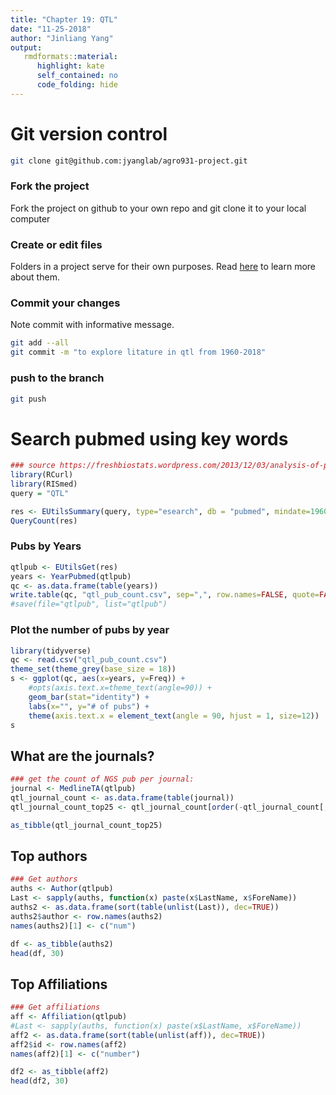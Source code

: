 ```yaml
---
title: "Chapter 19: QTL"
date: "11-25-2018"
author: "Jinliang Yang"
output:
   rmdformats::material:
      highlight: kate
      self_contained: no
      code_folding: hide
---
```


# Git version control

```bash
git clone git@github.com:jyanglab/agro931-project.git
```

### Fork the project

Fork the project on github to your own repo and git clone it to your local computer

### Create or edit files

Folders in a project serve for their own purposes. Read [here](https://jyanglab.com/2017-01-07-project/) to learn more about them.

### Commit your changes
Note commit with informative message. 

```bash
git add --all
git commit -m "to explore litature in qtl from 1960-2018"
```

### push to the branch

```bash
git push
```


# Search pubmed using key words

```r
### source https://freshbiostats.wordpress.com/2013/12/03/analysis-of-pubmed-search-results-using-r/
library(RCurl)
library(RISmed)
query = "QTL"

res <- EUtilsSummary(query, type="esearch", db = "pubmed", mindate=1960, maxdate=2018, retmax=30000)
QueryCount(res)
```

### Pubs by Years
```r

qtlpub <- EUtilsGet(res)
years <- YearPubmed(qtlpub)
qc <- as.data.frame(table(years))
write.table(qc, "qtl_pub_count.csv", sep=",", row.names=FALSE, quote=FALSE)
#save(file="qtlpub", list="qtlpub")
```

### Plot the number of pubs by year
```r
library(tidyverse)
qc <- read.csv("qtl_pub_count.csv")
theme_set(theme_grey(base_size = 18)) 
s <- ggplot(qc, aes(x=years, y=Freq)) + 
    #opts(axis.text.x=theme_text(angle=90)) +
    geom_bar(stat="identity") +
    labs(x="", y="# of pubs") +
    theme(axis.text.x = element_text(angle = 90, hjust = 1, size=12))
s
```


## What are the journals?

```r
### get the count of NGS pub per journal:
journal <- MedlineTA(qtlpub)
qtl_journal_count <- as.data.frame(table(journal))
qtl_journal_count_top25 <- qtl_journal_count[order(-qtl_journal_count[,2]),][1:25,]

as_tibble(qtl_journal_count_top25)
```

## Top authors
```r
### Get authors
auths <- Author(qtlpub)
Last <- sapply(auths, function(x) paste(x$LastName, x$ForeName))
auths2 <- as.data.frame(sort(table(unlist(Last)), dec=TRUE))
auths2$author <- row.names(auths2)
names(auths2)[1] <- c("num")

df <- as_tibble(auths2)
head(df, 30)
```

## Top Affiliations

```r
### Get affiliations
aff <- Affiliation(qtlpub)
#Last <- sapply(auths, function(x) paste(x$LastName, x$ForeName))
aff2 <- as.data.frame(sort(table(unlist(aff)), dec=TRUE))
aff2$id <- row.names(aff2)
names(aff2)[1] <- c("number")

df2 <- as_tibble(aff2)
head(df2, 30)


```











